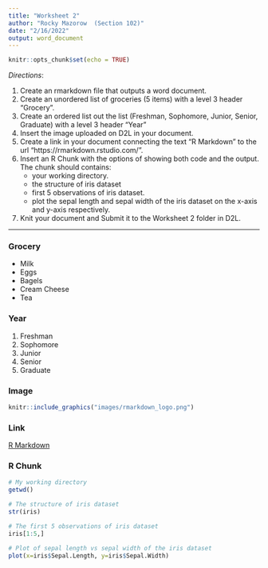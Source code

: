 ```yaml
---
title: "Worksheet 2"
author: "Rocky Mazorow  (Section 102)"
date: "2/16/2022"
output: word_document
---
```


```r
knitr::opts_chunk$set(echo = TRUE)
```

*Directions*: 

1. Create an rmarkdown file that outputs a word document.
2. Create an unordered list of groceries (5 items) with a level 3 header “Grocery”.
3. Create an ordered list out the list (Freshman, Sophomore, Junior, Senior, Graduate) with a level 3 header “Year”
4. Insert the image uploaded on D2L in your document.
5. Create a link in your document connecting the text "R Markdown" to the url "https://rmarkdown.rstudio.com/".
6. Insert an R Chunk with the options of showing both code and the output. The chunk should contains:
    * your working directory.
    * the structure of iris dataset
    * first 5 observations of iris dataset.
    * plot the sepal length and sepal width of the iris dataset on the x-axis and y-axis respectively.
7. Knit your document and Submit it to the Worksheet 2 folder in D2L.

***

### Grocery

* Milk
* Eggs
* Bagels
* Cream Cheese
* Tea  

### Year

1. Freshman
2. Sophomore
3. Junior
4. Senior
5. Graduate  

### Image
```r
knitr::include_graphics("images/rmarkdown_logo.png")
```  
  
### Link
[R Markdown](https://rmarkdown.rstudio.com/)  
  
### R Chunk
```r
# My working directory
getwd()

# The structure of iris dataset
str(iris)

# The first 5 observations of iris dataset
iris[1:5,]

# Plot of sepal length vs sepal width of the iris dataset 
plot(x=iris$Sepal.Length, y=iris$Sepal.Width)

```
